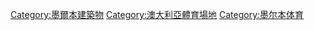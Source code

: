 {{Commons category|Sports venues in Melbourne}}
[[Category:墨爾本建築物|Category:墨爾本建築物]]
[[Category:澳大利亞體育場地|Category:澳大利亞體育場地]]
[[Category:墨尔本体育|Category:墨尔本体育]]